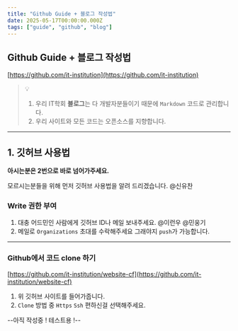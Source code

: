 ```yaml
---
title: "Github Guide + 블로그 작성법"
date: 2025-05-17T00:00:00.000Z
tags: ["guide", "github", "blog"]
---
```


## Github Guide + 블로그 작성법

[https://github.com/it-institution](https://github.com/it-institution)

> 💡  
> 1. 우리 IT학회 **블로그**는 다 개발자분들이기 때문에 `Markdown` 코드로 관리합니다.  
> 2. 우리 사이트와 모든 코드는 오픈소스를 지향합니다.

---

## 1. 깃허브 사용법

**아시는분은 2번으로 바로 넘어가주세요.**

모르시는분들을 위해 먼저 깃허브 사용법을 알려 드리겠습니다. @신유찬

### Write 권한 부여

1. 대충 어드민인 사람에게 깃허브 ID나 메일 보내주세요. @이런우 @민웅기  
2. 메일로 `Organizations` 초대를 수락해주세요 그래야지 `push`가 가능합니다.

---

### Github에서 코드 clone 하기

[https://github.com/it-institution/website-cf](https://github.com/it-institution/website-cf)

1. 위 깃허브 사이트를 들어가줍니다.  
2. `Clone` 방법 중 `Https` `Ssh` 편하신걸 선택해주세요.

--아직 작성중 ! 테스트용 !--